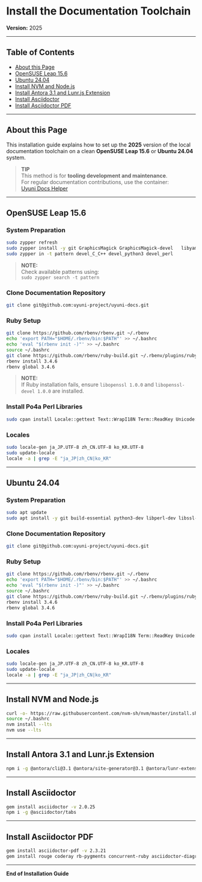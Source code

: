 # Install the Documentation Toolchain

**Version:** 2025

---

## Table of Contents
- [About this Page](#about-this-page)
- [OpenSUSE Leap 15.6](#opensuse-leap-156)
- [Ubuntu 24.04](#ubuntu-2404)
- [Install NVM and Node.js](#install-nvm-and-nodejs)
- [Install Antora 3.1 and Lunr.js Extension](#install-antora-31-and-lunrjs-extension)
- [Install Asciidoctor](#install-asciidoctor)
- [Install Asciidoctor PDF](#install-asciidoctor-pdf)

---

## About this Page

This installation guide explains how to set up the **2025** version of the local documentation toolchain on a clean **OpenSUSE Leap 15.6** or **Ubuntu 24.04** system.

> **TIP**  
> This method is for **tooling development and maintenance**.  
> For regular documentation contributions, use the container:  
> [Uyuni Docs Helper](https://github.com/uyuni-project/uyuni-docs-helper/blob/main/README.md)

---

## OpenSUSE Leap 15.6

### System Preparation

```bash
sudo zypper refresh
sudo zypper install -y git GraphicsMagick GraphicsMagick-devel   libyaml-devel sqlite3-devel readline-devel libopenssl-devel   python3-Jinja2 python3-PyYAML po4a
sudo zypper in -t pattern devel_C_C++ devel_python3 devel_perl
```

> **NOTE:**  
> Check available patterns using:  
> `sudo zypper search -t pattern`

### Clone Documentation Repository

```bash
git clone git@github.com:uyuni-project/uyuni-docs.git
```

### Ruby Setup

```bash
git clone https://github.com/rbenv/rbenv.git ~/.rbenv
echo 'export PATH="$HOME/.rbenv/bin:$PATH"' >> ~/.bashrc
echo 'eval "$(rbenv init -)"' >> ~/.bashrc
source ~/.bashrc
git clone https://github.com/rbenv/ruby-build.git ~/.rbenv/plugins/ruby-build
rbenv install 3.4.6
rbenv global 3.4.6
```

> **NOTE:**  
> If Ruby installation fails, ensure `libopenssl 1.0.0` and `libopenssl-devel 1.0.0` are installed.

### Install Po4a Perl Libraries

```bash
sudo cpan install Locale::gettext Text::WrapI18N Term::ReadKey Unicode::GCString
```

### Locales

```bash
sudo locale-gen ja_JP.UTF-8 zh_CN.UTF-8 ko_KR.UTF-8
sudo update-locale
locale -a | grep -E "ja_JP|zh_CN|ko_KR"
```

---

## Ubuntu 24.04

### System Preparation

```bash
sudo apt update
sudo apt install -y git build-essential python3-dev libperl-dev libssl-dev libyaml-dev libsqlite3-dev libreadline-dev graphicsmagick graphicsmagick-libmagick-dev-compat python3-jinja2 python3-yaml po4a
```

### Clone Documentation Repository

```bash
git clone git@github.com:uyuni-project/uyuni-docs.git
```

### Ruby Setup

```bash
git clone https://github.com/rbenv/rbenv.git ~/.rbenv
echo 'export PATH="$HOME/.rbenv/bin:$PATH"' >> ~/.bashrc
echo 'eval "$(rbenv init -)"' >> ~/.bashrc
source ~/.bashrc
git clone https://github.com/rbenv/ruby-build.git ~/.rbenv/plugins/ruby-build
rbenv install 3.4.6
rbenv global 3.4.6
```

### Install Po4a Perl Libraries

```bash
sudo cpan install Locale::gettext Text::WrapI18N Term::ReadKey Unicode::GCString
```

### Locales

```bash
sudo locale-gen ja_JP.UTF-8 zh_CN.UTF-8 ko_KR.UTF-8
sudo update-locale
locale -a | grep -E "ja_JP|zh_CN|ko_KR"
```

---

## Install NVM and Node.js

```bash
curl -o- https://raw.githubusercontent.com/nvm-sh/nvm/master/install.sh | bash
source ~/.bashrc
nvm install --lts
nvm use --lts
```

---

## Install Antora 3.1 and Lunr.js Extension

```bash
npm i -g @antora/cli@3.1 @antora/site-generator@3.1 @antora/lunr-extension
```

---

## Install Asciidoctor

```bash
gem install asciidoctor -v 2.0.25
npm i -g @asciidoctor/tabs
```

---

## Install Asciidoctor PDF

```bash
gem install asciidoctor-pdf -v 2.3.21
gem install rouge coderay rb-pygments concurrent-ruby asciidoctor-diagram prawn-gmagick -v 0.0.9
```

---

**End of Installation Guide**
